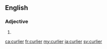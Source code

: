 ==English==

===Adjective===
{{head|en|adjective comparative form}}

# {{en-comparative of|curly}}

[[ca:curlier]]
[[fr:curlier]]
[[my:curlier]]
[[ja:curlier]]
[[sv:curlier]]